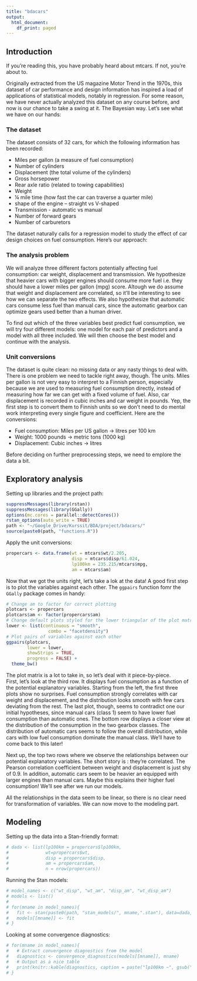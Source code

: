 ```yaml
---
title: "bdacars"
output:
  html_document:
    df_print: paged
---
```


## Introduction

If you're reading this, you have probably heard about mtcars. If not, you're about to.

Originally extracted from the US magazine Motor Trend in the 1970s, this dataset of car performance and design information has inspired a load of applications of statistical models, notably in regression. For some reason, we have never actually analyzed this dataset on any course before, and now is our chance to take a swing at it. The Bayesian way. Let's see what we have on our hands:

### The dataset

The dataset consists of 32 cars, for which the following information has been recorded:

- Miles per gallon  (a measure of fuel consumption)
- Number of cylinders
- Displacement (the total volume of the cylinders)
- Gross horsepower
- Rear axle ratio (related to towing capabilities)
- Weight
- ¼ mile time (how fast the car can traverse a quarter mile)
- shape of the engine – straight vs V-shaped
- Transmission  - automatic vs manual
- Number of forward gears
- Number of carburetors

The dataset naturally calls for a regression model to study the effect of car design choices on fuel consumption. Here's our approach:

### The analysis problem

We will analyze three different factors potentially affecting fuel consumption: car weight, displacement and transmission. We hypothesize that heavier cars with bigger engines should consume more fuel i.e. they should have a lower miles per gallon (mpg) score. Altough we do assume that weight and displacement are correlated, so it'll be interesting to see how we can separate the two effects.  We also hypothesize that automatic cars consume less fuel than manual cars, since the automatic gearbox can optimize gears used better than a human driver.

To find out which of the three variables best predict fuel consumption, we will try four different models: one model for each pair of predictors and a model with all three included. We will then choose the best model and continue with the analysis.

### Unit conversions

The dataset is quite clean: no missing data or any nasty things to deal with. There is one problem we need to tackle right away, though. The units. Miles per gallon is not very easy to interpret to a Finnish person, especially because we are used to measuring fuel consumption directly, instead of measuring how far we can get with a fixed volume of fuel. Also, car displacement is recorded in cubic inches and car weight in pounds. Yep, the first step is to convert them to Finnish units so we don't need to do mental work interpreting every single figure and coefficient. Here are the conversions:

- Fuel consumption: Miles per US gallon $\rightarrow$ litres per 100 km
- Weight: 1000 pounds $\rightarrow$ metric tons (1000 kg)
- Displacement: Cubic inches $\rightarrow$ litres

Before deciding on further preprocessing steps, we need to emplore the data a bit.

## Exploratory analysis

Setting up libraries and the project path:

```r
suppressMessages(library(rstan))
suppressMessages(library(GGally))
options(mc.cores = parallel::detectCores())
rstan_options(auto_write = TRUE)
path <- "~/Google_Drive/Kurssit/BDA/project/bdacars/"
source(paste0(path, "functions.R"))
```

Apply the unit conversions:

```r
propercars <- data.frame(wt = mtcars$wt/2.205,
                         disp = mtcars$disp/61.024,
                         lp100km = 235.215/mtcars$mpg,
                         am = mtcars$am)
```

Now that we got the units right, let's take a lok at the data! A good first step is to plot the variables against each other. The ```ggpairs``` function fomr the ```GGally``` package comes in handy:

```r
# Change am to factor for correct plotting
plotcars <- propercars
plotcars$am <- factor(propercars$am)
# Change default plots styled for the lower triangular of the plot matrix
lower <- list(continuous = "smooth",
                combo = "facetdensity")
# Plot pairs of variables against each other
ggpairs(plotcars,
        lower = lower,
        showStrips = TRUE,
        progress = FALSE) +
  theme_bw()
```

The plot matrix is a lot to take in, so let's deal with it piece-by-piece.  
First, let's look at the third row. It displays fuel consumption as a function of the potential explanatory variables. Starting from the left, the first three plots show no surprises. Fuel consumption strongly correlates with car weight and displacement, and the distribution looks smooth with few cars deviating from the rest. The last plot, though, seems to contradict one our initial hypotheses, since manual cars (class 1) seem to have lower fuel consumption than automatic ones. The bottom row displays a closer view at the distribution of the consumption in the two gearbox classes. The distribution of automatic cars seems to follow the overall distribution, while cars with low fuel consumption dominate the manual class.  We'll have to come back to this later!

Next up, the top two rows where we observe the relationships between our potential explanatory variables. The short story is : they're correlated. The Pearson correlation coefficient between weight and displacement is just shy of 0.9. In addition, automatic cars seem to be heavier an equipped with larger engines than manual cars. Maybe this explains their higher fuel consumption! We'll see after we run our models.

All the relationships in the data seem to be linear, so there is no clear need for transformation of variables. We can now move to the modeling part.

## Modeling

Setting up the data into a Stan-friendly format:

```r
# dada <- list(lp100km = propercars$lp100km,
#              wt=propercars$wt,
#              disp = propercars$disp,
#              am = propercars$am,
#              n = nrow(propercars))
```

Running the Stan models:

```r
# model_names <- c("wt_disp", "wt_am", "disp_am", "wt_disp_am")
# models <- list()
# 
# for(mname in model_names){
#   fit <- stan(paste0(path, "stan_models/", mname,".stan"), data=dada, model_name = mname)
#   models[[mname]] <- fit
# }
```

Looking at some convergence diagnostics:

```r
# for(mname in model_names){
#   # Extract convergence diagnostics from the model
#   diagnostics <- convergence_diagnostics(models[[mname]], mname)
#   # Output as a nice table
#   print(knitr::kable(diagnostics, caption = paste("lp100km ~", gsub("_", " + ", mname))))
# }
```

